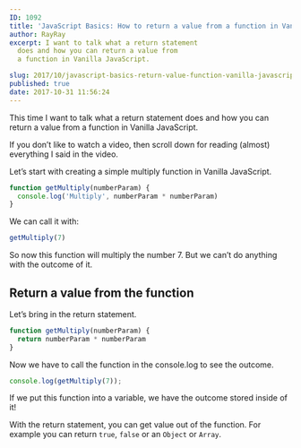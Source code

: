 ```yaml
---
ID: 1092
title: 'JavaScript Basics: How to return a value from a function in Vanilla JavaScript'
author: RayRay
excerpt: I want to talk what a return statement
  does and how you can return a value from
  a function in Vanilla JavaScript.

slug: 2017/10/javascript-basics-return-value-function-vanilla-javascript/
published: true
date: 2017-10-31 11:56:24
---
```


This time I want to talk what a return statement does and how you can return a value from a function in Vanilla JavaScript.

If you don’t like to watch a video, then scroll down for reading (almost) everything I said in the video.

<Youtube url="https://youtu.be/CXScWfSd-9Y" />

Let’s start with creating a simple multiply function in Vanilla JavaScript.

```javascript
function getMultiply(numberParam) {
  console.log('Multiply', numberParam * numberParam)
}
```

We can call it with:

```javascript
getMultiply(7)
```

So now this function will multiply the number 7. But we can’t do anything with the outcome of it.

<h2>Return a value from the function</h2>

Let’s bring in the return statement.

```javascript
function getMultiply(numberParam) {
  return numberParam * numberParam
}
```

Now we have to call the function in the console.log to see the outcome.

```javascript
console.log(getMultiply(7));
```

If we put this function into a variable, we have the outcome stored inside of it!

With the return statement, you can get value out of the function. For example you can return `true`, `false` or an `Object` or `Array`.
